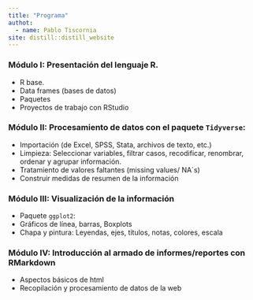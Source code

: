 ```yaml
---
title: "Programa"
authot: 
  - name: Pablo Tiscornia
site: distill::distill_website
---
```



### Módulo I: Presentación del lenguaje R.
  
  + R base.
  + Data frames (bases de datos)
  + Paquetes
  + Proyectos de trabajo con RStudio
  

### Módulo II: Procesamiento de datos con el paquete `Tidyverse`:

  + Importación (de Excel, SPSS, Stata, archivos de texto, etc.)
  + Limpieza: Seleccionar variables, filtrar casos, recodificar, renombrar, ordenar y agrupar información.
  + Tratamiento de valores faltantes (missing values/ NA´s)
  + Construir medidas de resumen de la información


### Módulo III: Visualización de la información
  
  + Paquete `ggplot2`: 
  + Gráficos de línea, barras, Boxplots
  + Chapa y pintura: Leyendas, ejes, títulos, notas, colores, escala


### Módulo IV: Introducción al armado de informes/reportes con RMarkdown
  
  + Aspectos básicos de html
  + Recopilación y procesamiento de datos de la web